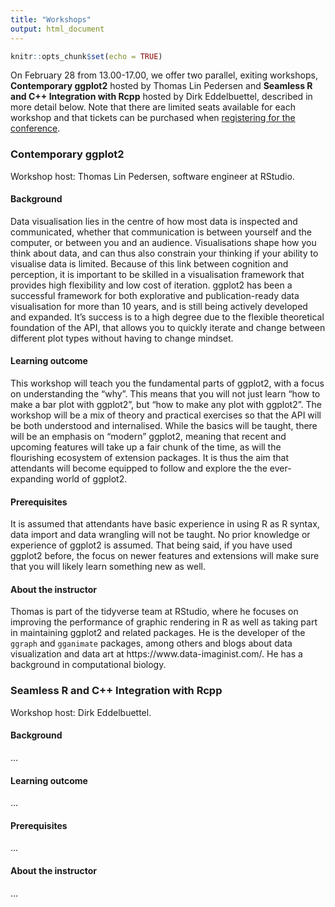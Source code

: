 ```yaml
---
title: "Workshops"
output: html_document
---
```


```r
knitr::opts_chunk$set(echo = TRUE)
```


On February 28 from 13.00-17.00, we offer two parallel, exiting workshops, **Contemporary ggplot2** hosted by Thomas Lin Pedersen and **Seamless R and C++ Integration with Rcpp** hosted by Dirk Eddelbuettel, described in more detail below. Note that there are limited seats available for each workshop and that tickets can be purchased when <a href="registration.html">registering for the conference</a>.


### Contemporary ggplot2

Workshop host: Thomas Lin Pedersen, software engineer at RStudio. 

#### Background
Data visualisation lies in the centre of how most data is inspected and communicated, whether that communication is between yourself and the computer, or between you and an audience. Visualisations shape how you think about data, and can thus also constrain your thinking if your ability to visualise data is limited. Because of this link between cognition and perception, it is important to be skilled in a visualisation framework that provides high flexibility and low cost of iteration. ggplot2 has been a successful framework for both explorative and publication-ready data visualisation for more than 10 years, and is still being actively developed and expanded. It’s success is to a high degree due to the flexible theoretical foundation of the API, that allows you to quickly iterate and change between different plot types without having to change mindset.

#### Learning outcome
This workshop will teach you the fundamental parts of ggplot2, with a focus on understanding the “why”. This means that you will not just learn “how to make a bar plot with ggplot2”, but “how to make any plot with ggplot2”. The workshop will be a mix of theory and practical exercises so that the API will be both understood and internalised. While the basics will be taught, there will be an emphasis on “modern” ggplot2, meaning that recent and upcoming features will take up a fair chunk of the time, as will the flourishing ecosystem of extension packages. It is thus the aim that attendants will become equipped to follow and explore the the ever-expanding world of ggplot2.

#### Prerequisites
It is assumed that attendants have basic experience in using R as R syntax, data import and data wrangling will not be taught. No prior knowledge or experience of ggplot2 is assumed. That being said, if you have used ggplot2 before, the focus on newer features and extensions will make sure that you will likely learn something new as well.

#### About the instructor
Thomas is part of the tidyverse team at RStudio, where he focuses on improving the performance of graphic rendering in R as well as taking part in maintaining ggplot2 and related packages. He is the developer of the `ggraph` and `gganimate` packages, among others and blogs about data visualization and data art at https://www.data-imaginist.com/. He has a background in computational biology.


### Seamless R and C++ Integration with Rcpp

Workshop host: Dirk Eddelbuettel. 

#### Background
...

#### Learning outcome
...

#### Prerequisites
...

#### About the instructor
...
